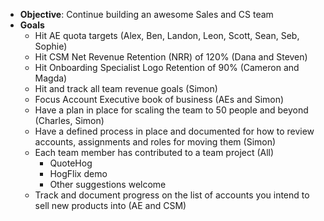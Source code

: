 - **Objective**: Continue building an awesome Sales and CS team
- **Goals**
  - Hit AE quota targets (Alex, Ben, Landon, Leon, Scott, Sean, Seb, Sophie)
  - Hit CSM Net Revenue Retention (NRR) of 120% (Dana and Steven)
  - Hit Onboarding Specialist Logo Retention of 90% (Cameron and Magda)
  - Hit and track all team revenue goals (Simon)
  - Focus Account Executive book of business (AEs and Simon)
  - Have a plan in place for scaling the team to 50 people and beyond (Charles, Simon)
  - Have a defined process in place and documented for how to review accounts, assignments and roles for moving them (Simon)
  - Each team member has contributed to a team project (All)
    - QuoteHog
    - HogFlix demo
    - Other suggestions welcome
  - Track and document progress on the list of accounts you intend to sell new products into (AE and CSM)